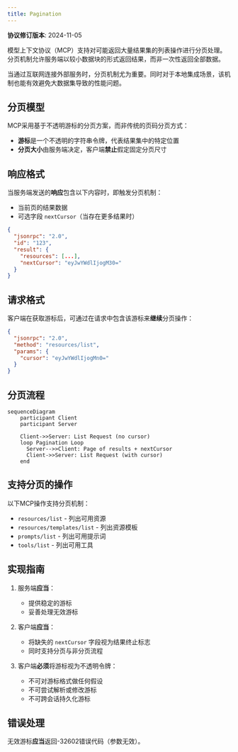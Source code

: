 ```yaml
---
title: Pagination
---
```


<Info>**协议修订版本**: 2024-11-05</Info>

模型上下文协议（MCP）支持对可能返回大量结果集的列表操作进行分页处理。分页机制允许服务端以较小数据块的形式返回结果，而非一次性返回全部数据。

当通过互联网连接外部服务时，分页机制尤为重要。同时对于本地集成场景，该机制也能有效避免大数据集导致的性能问题。

## 分页模型

MCP采用基于不透明游标的分页方案，而非传统的页码分页方式：

- **游标**是一个不透明的字符串令牌，代表结果集中的特定位置
- **分页大小**由服务端决定，客户端**禁止**假定固定分页尺寸

## 响应格式

当服务端发送的**响应**包含以下内容时，即触发分页机制：
- 当前页的结果数据
- 可选字段 `nextCursor`（当存在更多结果时）

```json
{
  "jsonrpc": "2.0",
  "id": "123",
  "result": {
    "resources": [...],
    "nextCursor": "eyJwYWdlIjogM30="
  }
}
```

## 请求格式

客户端在获取游标后，可通过在请求中包含该游标来**继续**分页操作：

```json
{
  "jsonrpc": "2.0",
  "method": "resources/list",
  "params": {
    "cursor": "eyJwYWdlIjogMn0="
  }
}
```

## 分页流程

```mermaid
sequenceDiagram
    participant Client
    participant Server

    Client->>Server: List Request (no cursor)
    loop Pagination Loop
      Server-->>Client: Page of results + nextCursor
      Client->>Server: List Request (with cursor)
    end
```

## 支持分页的操作

以下MCP操作支持分页机制：
- `resources/list` - 列出可用资源
- `resources/templates/list` - 列出资源模板
- `prompts/list` - 列出可用提示词
- `tools/list` - 列出可用工具

## 实现指南

1. 服务端**应当**：
   - 提供稳定的游标
   - 妥善处理无效游标

2. 客户端**应当**：
   - 将缺失的 `nextCursor` 字段视为结果终止标志
   - 同时支持分页与非分页流程

3. 客户端**必须**将游标视为不透明令牌：
   - 不可对游标格式做任何假设
   - 不可尝试解析或修改游标
   - 不可跨会话持久化游标

## 错误处理

无效游标**应当**返回-32602错误代码（参数无效）。